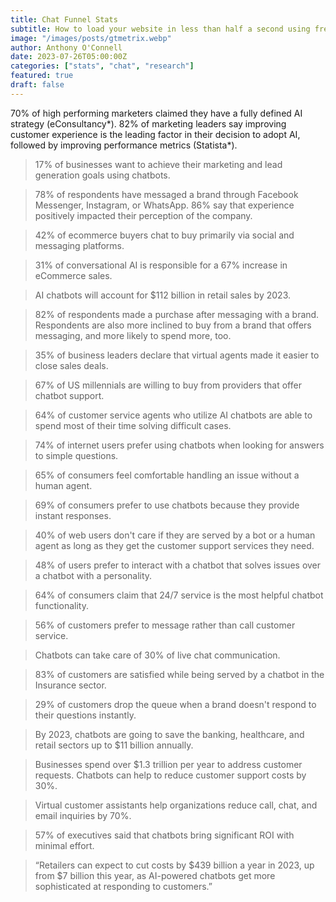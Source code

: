 ```yaml
---
title: Chat Funnel Stats 
subtitle: How to load your website in less than half a second using free hosting.
image: "/images/posts/gtmetrix.webp"
author: Anthony O'Connell
date: 2023-07-26T05:00:00Z
categories: ["stats", "chat", "research"]
featured: true
draft: false
---
```

70% of high performing marketers claimed they have a fully defined AI strategy (eConsultancy*).
82% of marketing leaders say improving customer experience is the leading factor in their decision to adopt AI, followed by improving performance metrics (Statista*).

<Blockquote name="Tidio">17% of businesses want to achieve their marketing and lead generation goals using chatbots.</Blockquote>
<Blockquote name="Spectrum">78% of respondents have messaged a brand through Facebook Messenger, Instagram, or WhatsApp. 86% say that experience positively impacted their perception of the company.</Blockquote> 
<Blockquote name="Facebook">42% of ecommerce buyers chat to buy primarily via social and messaging platforms.</Blockquote>
<Blockquote name="Forbes">31% of conversational AI is responsible for a 67% increase in eCommerce sales.</Blockquote>
<Blockquote name="Forbes">AI chatbots will account for $112 billion in retail sales by 2023.</Blockquote>
<Blockquote name="Conversational Commerce">82% of respondents made a purchase after messaging with a brand. Respondents are also more inclined to buy from a brand that offers messaging, and more likely to spend more, too.</Blockquote>
<Blockquote name="Intercom">35% of business leaders declare that virtual agents made it easier to close sales deals.</Blockquote>
<Blockquote name="Chatbots Magazine">67% of US millennials are willing to buy from providers that offer chatbot support.</Blockquote>
<Blockquote name="Salesforce">64% of customer service agents who utilize AI chatbots are able to spend most of their time solving difficult cases.</Blockquote>
<Blockquote name="PSFK">74% of internet users prefer using chatbots when looking for answers to simple questions.</Blockquote>
<Blockquote name="Adweek">65% of consumers feel comfortable handling an issue without a human agent.</Blockquote>
<Blockquote name="Salesforce">69% of consumers prefer to use chatbots because they provide instant responses.</Blockquote>
<Blockquote name="HubSpot">40% of web users don't care if they are served by a bot or a human agent as long as they get the customer support services they need.</Blockquote>
<Blockquote name="Business Insider">48% of users prefer to interact with a chatbot that solves issues over a chatbot with a personality.</Blockquote>
<Blockquote name="The Chatbot">64% of consumers claim that 24/7 service is the most helpful chatbot functionality.</Blockquote>
<Blockquote name="Outgrow">56% of customers prefer to message rather than call customer service.</Blockquote>
<Blockquote name="LiveChat">Chatbots can take care of 30% of live chat communication.</Blockquote>
<Blockquote name="Accenture">83% of customers are satisfied while being served by a chatbot in the Insurance sector.</Blockquote>
<Blockquote name="LiveChat">29% of customers drop the queue when a brand doesn't respond to their questions instantly.</Blockquote>
<Blockquote name="Business Insider">By 2023, chatbots are going to save the banking, healthcare, and retail sectors up to $11 billion annually.</Blockquote>
<Blockquote name="IBM">Businesses spend over $1.3 trillion per year to address customer requests. Chatbots can help to reduce customer support costs by 30%.</Blockquote>
<Blockquote name="Gartner">Virtual customer assistants help organizations reduce call, chat, and email inquiries by 70%.</Blockquote>
<Blockquote name="Accenture">57% of executives said that chatbots bring significant ROI with minimal effort.</Blockquote>
<Blockquote name="Juniper">“Retailers can expect to cut costs by $439 billion a year in 2023, up from $7 billion this year, as AI-powered chatbots get more sophisticated at responding to customers.”</Blockquote>